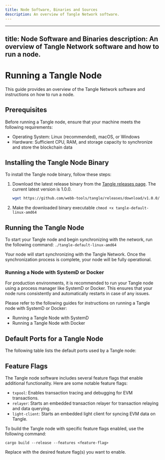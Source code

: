 ```yaml
---
title: Node Software, Binaries and Sources
description: An overview of Tangle Network software.
---
```


---
title: Node Software and Binaries
description: An overview of Tangle Network software and how to run a node.
---

# Running a Tangle Node

This guide provides an overview of the Tangle Network software and instructions on how to run a node.

## Prerequisites

Before running a Tangle node, ensure that your machine meets the following requirements:

- Operating System: Linux (recommended), macOS, or Windows
- Hardware: Sufficient CPU, RAM, and storage capacity to synchronize and store the blockchain data

## Installing the Tangle Node Binary

To install the Tangle node binary, follow these steps:

1. Download the latest release binary from the [Tangle releases page](https://github.com/webb-tools/tangle/releases). The current latest version is 1.0.0.

   ```sh filename="Get binary" copy
   wget https://github.com/webb-tools/tangle/releases/download/v1.0.0/tangle-default-linux-amd64

   ```

2. Make the downloaded binary executable
   `chmod +x tangle-default-linux-amd64`

## Running the Tangle Node

To start your Tangle node and begin synchronizing with the network, run the following command:
`./tangle-default-linux-amd64`

Your node will start synchronizing with the Tangle Network. Once the synchronization process is complete, your node will be fully operational.

### Running a Node with SystemD or Docker

For production environments, it is recommended to run your Tangle node using a process manager like SystemD or Docker. This ensures that your node runs consistently and automatically restarts in case of any issues.

Please refer to the following guides for instructions on running a Tangle node with SystemD or Docker:

- Running a Tangle Node with SystemD
- Running a Tangle Node with Docker

## Default Ports for a Tangle Node

The following table lists the default ports used by a Tangle node:

## Feature Flags

The Tangle node software includes several feature flags that enable additional functionality. Here are some notable feature flags:

- `txpool`: Enables transaction tracing and debugging for EVM transactions.
- `relayer`: Starts an embedded transaction relayer for transaction relaying and data querying.
- `light-client`: Starts an embedded light client for syncing EVM data on Tangle.

To build the Tangle node with specific feature flags enabled, use the following command:

`cargo build --release --features <feature-flag>`

Replace <feature-flag> with the desired feature flag(s) you want to enable.
